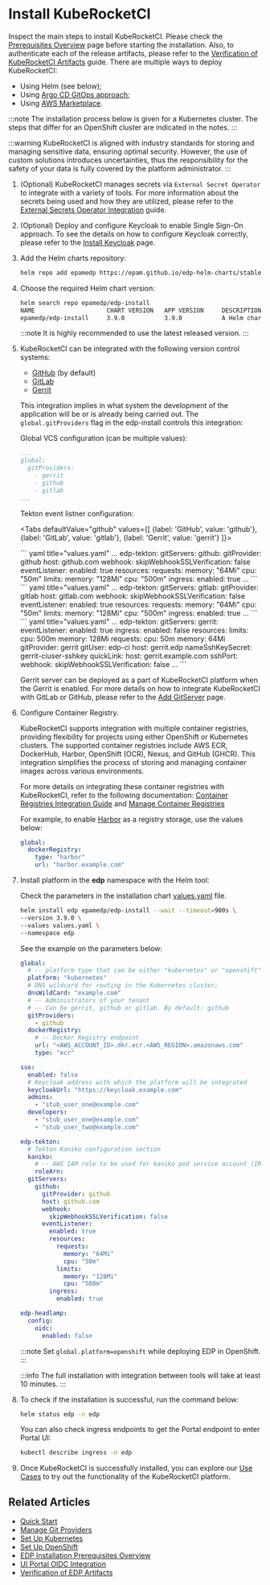 
# Install KubeRocketCI

Inspect the main steps to install KubeRocketCI. Please check the [Prerequisites Overview](prerequisites.md) page before starting the installation. Also, to authenticate each of the release artifacts, please refer to the [Verification of KubeRocketCI Artifacts](devsecops/artifacts-verification.md) guide.
There are multiple ways to deploy KubeRocketCI:

* Using Helm (see below);
* Using [Argo CD GitOps approach](./add-ons-overview.md);
* Using [AWS Marketplace](./aws-marketplace-install.md).

:::note
  The installation process below is given for a Kubernetes cluster. The steps that differ for an OpenShift cluster are indicated in the notes.
:::

:::warning
  KubeRocketCI is aligned with industry standards for storing and managing sensitive data, ensuring optimal security. However, the use of custom solutions introduces uncertainties, thus the responsibility for the safety of your data is fully covered by the platform administrator.
:::

1. (Optional) KubeRocketCI manages secrets via `External Secret Operator` to integrate with a variety of tools. For more information about the secrets being used and how they are utilized, please refer to the [External Secrets Operator Integration](./secrets-management/external-secrets-operator-integration.md) guide.

2. (Optional) Deploy and configure Keycloak to enable Single Sign-On approach. To see the details on how to configure Keycloak correctly, please refer to the [Install Keycloak](./auth/keycloak.md#configuration) page.

3. Add the Helm charts repository:

    ```bash
    helm repo add epamedp https://epam.github.io/edp-helm-charts/stable
    ```

4. Choose the required Helm chart version:

    ```bash
    helm search repo epamedp/edp-install
    NAME                    CHART VERSION   APP VERSION     DESCRIPTION
    epamedp/edp-install     3.9.0           3.9.0           A Helm chart for EDP Install
    ```

    :::note
      It is highly recommended to use the latest released version.
    :::

5. KubeRocketCI can be integrated with the following version control systems:

    * [GitHub](https://docs.github.com/en) (by default)
    * [GitLab](https://docs.gitlab.com/)
    * [Gerrit](https://gerrit-review.googlesource.com/Documentation/)

    This integration implies in what system the development of the application will be or is already being carried out. The `global.gitProviders` flag in the edp-install controls this integration:

    Global VCS configuration (can be multiple values):

    ```yaml title="values.yaml"
    ...
    global:
      gitProviders:
        - gerrit
        - github
        - gitlab
    ...
    ```

    Tekton event listner configuration:

    <Tabs
      defaultValue="github"
      values={[
        {label: 'GitHub', value: 'github'},
        {label: 'GitLab', value: 'gitlab'},
        {label: 'Gerrit', value: 'gerrit'}
      ]}>

      <TabItem value="github">
        ``` yaml title="values.yaml"
        ...
        edp-tekton:
          gitServers:
            github:
              gitProvider: github
              host: github.com
              webhook:
                skipWebhookSSLVerification: false
              eventListener:
                enabled: true
                resources:
                  requests:
                    memory: "64Mi"
                    cpu: "50m"
                  limits:
                    memory: "128Mi"
                    cpu: "500m"
                ingress:
                  enabled: true
        ...
        ```
      </TabItem>
      <TabItem value="gitlab">
        ``` yaml title="values.yaml"
        ...
        edp-tekton:
          gitServers:
            gitlab:
              gitProvider: gitlab
              host: gitlab.com
              webhook:
                skipWebhookSSLVerification: false
              eventListener:
                enabled: true
                resources:
                  requests:
                    memory: "64Mi"
                    cpu: "50m"
                  limits:
                    memory: "128Mi"
                    cpu: "500m"
                ingress:
                  enabled: true
        ...
        ```
      </TabItem>
      <TabItem value="gerrit">
        ``` yaml title="values.yaml"
        ...
        edp-tekton:
          gitServers:
            gerrit:
              eventListener:
                enabled: true
                ingress:
                  enabled: false
                resources:
                  limits:
                    cpu: 500m
                    memory: 128Mi
                  requests:
                    cpu: 50m
                    memory: 64Mi
              gitProvider: gerrit
              gitUser: edp-ci
              host: gerrit.edp
              nameSshKeySecret: gerrit-ciuser-sshkey
              quickLink:
                host: gerrit.example.com
              sshPort: <gerrit_port>
              webhook:
                skipWebhookSSLVerification: false
        ...
        ```
      </TabItem>
    </Tabs>

    Gerrit server can be deployed as a part of KubeRocketCI platform when the Gerrit is enabled.
    For more details on how to integrate KubeRocketCI with GitLab or GitHub, please refer to the [Add GitServer](../user-guide/add-git-server.md) page.

6. Configure Container Registry.

    KubeRocketCI supports integration with multiple container registries, providing flexibility for projects using either OpenShift or Kubernetes clusters.
    The supported container registries include AWS ECR, DockerHub, Harbor, OpenShift (OCR), Nexus, and GitHub (GHCR). This integration simplifies the process
    of storing and managing container images across various environments.

    For more details on integrating these container registries with KubeRocketCI, refer to the following documentation: [Container Registries Integration Guide](../user-guide/change-container-registry.md) and [Manage Container Registries](../user-guide/manage-container-registries.md)

    For example, to enable [Harbor](artifacts-management/harbor-integration.md) as a registry storage, use the values below:

    ```yaml
    global:
      dockerRegistry:
        type: "harbor"
        url: "harbor.example.com"
    ```

7. Install platform in the **edp** namespace with the Helm tool:

    Check the parameters in the installation chart [values.yaml](https://github.com/epam/edp-install/blob/v3.9.0/deploy-templates/values.yaml) file.

    ```bash
    helm install edp epamedp/edp-install --wait --timeout=900s \
    --version 3.9.0 \
    --values values.yaml \
    --namespace edp
    ```

    See the example on the parameters below:

    ```yaml title="Example values.yaml file"
    global:
      # -- platform type that can be either "kubernetes" or "openshift"
      platform: "kubernetes"
      # DNS wildcard for routing in the Kubernetes cluster;
      dnsWildCard: "example.com"
      # -- Administrators of your tenant
      # -- Can be gerrit, github or gitlab. By default: github
      gitProviders:
        - github
      dockerRegistry:
        # -- Docker Registry endpoint
        url: "<AWS_ACCOUNT_ID>.dkr.ecr.<AWS_REGION>.amazonaws.com"
        type: "ecr"

    sso:
      enabled: false
      # Keycloak address with which the platform will be integrated
      keycloakUrl: "https://keycloak.example.com"
      admins:
        - "stub_user_one@example.com"
      developers:
        - "stub_user_one@example.com"
        - "stub_user_two@example.com"

    edp-tekton:
      # Tekton Kaniko configuration section
      kaniko:
        # -- AWS IAM role to be used for kaniko pod service account (IRSA). Format: arn:aws:iam::<AWS_ACCOUNT_ID>:role/<AWS_IAM_ROLE_NAME>
        roleArn:
      gitServers:
        github:
          gitProvider: github
          host: github.com
          webhook:
            skipWebhookSSLVerification: false
          eventListener:
            enabled: true
            resources:
              requests:
                memory: "64Mi"
                cpu: "50m"
              limits:
                memory: "128Mi"
                cpu: "500m"
            ingress:
              enabled: true

    edp-headlamp:
      config:
        oidc:
          enabled: false
    ```

    :::note
      Set `global.platform=openshift` while deploying EDP in OpenShift.
    :::

    :::info
      The full installation with integration between tools will take at least 10 minutes.
    :::

9. To check if the installation is successful, run the command below:

    ```bash
    helm status edp -n edp
    ```

    You can also check ingress endpoints to get the Portal endpoint to enter Portal UI:

    ```bash
    kubectl describe ingress -n edp
    ```

10. Once KubeRocketCI is successfully installed, you can explore our [Use Cases](../use-cases/index.md) to try out the functionality of the KubeRocketCI platform.

## Related Articles

* [Quick Start](../quick-start/platform-installation.md)
* [Manage Git Providers](../user-guide/add-git-server.md)
* [Set Up Kubernetes](kubernetes-cluster-settings.mdx)
* [Set Up OpenShift](openshift-cluster-settings.mdx)
* [EDP Installation Prerequisites Overview](prerequisites.md)
* [UI Portal OIDC Integration](auth/ui-portal-oidc.md)
* [Verification of EDP Artifacts](devsecops/artifacts-verification.md)
